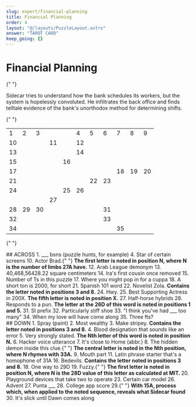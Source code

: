 ```yaml
---
slug: expert/financial-planning
title: Financial Planning
order: 4
layout: "@/layouts/PuzzleLayout.astro"
answer: "TAROT CARD"
keep_going: {}
---
```


# Financial Planning

{" "}

<div class="italic">
  Sidecar tries to understand how the bank schedules its workers, but the system is hopelessly
  convoluted. He infiltrates the back office and finds telltale evidence of the bank's unorthodox
  method for determining shifts.
</div>

{" "}

<table class="w-full table-fixed border-solid border-black">
  <tr class="border-t-black">
    <td class="border-2 border-black">1</td>
    <td class="border-2 border-black">2</td>
    <td class="border-2 border-black">3</td>
    <td class="border-2 border-black" class="bg-black"></td>
    <td class="border-2 border-black" class="bg-black"></td>
    <td class="border-2 border-black">4</td>
    <td class="border-2 border-black">5</td>
    <td class="border-2 border-black">6</td>
    <td class="border-2 border-black">7</td>
    <td class="border-2 border-black">8</td>
    <td class="border-2 border-black">9</td>
  </tr>
  <tr>
    <td class="border-2 border-black">10</td>
    <td class="border-2 border-black"></td>
    <td class="border-2 border-black"></td>
    <td class="border-2 border-black">11</td>
    <td class="border-2 border-black" class="bg-black"></td>
    <td class="border-2 border-black">12</td>
    <td class="border-2 border-black"></td>
    <td class="border-2 border-black"></td>
    <td class="border-2 border-black"></td>
    <td class="border-2 border-black"></td>
    <td class="border-2 border-black"></td>
  </tr>
  <tr>
    <td class="border-2 border-black">13</td>
    <td class="border-2 border-black"></td>
    <td class="border-2 border-black"></td>
    <td class="border-2 border-black"></td>
    <td class="border-2 border-black" class="bg-black"></td>
    <td class="border-2 border-black">14</td>
    <td class="border-2 border-black"></td>
    <td class="border-2 border-black"></td>
    <td class="border-2 border-black"></td>
    <td class="border-2 border-black"></td>
    <td class="border-2 border-black"></td>
  </tr>
  <tr>
    <td class="border-2 border-black">15</td>
    <td class="border-2 border-black"></td>
    <td class="border-2 border-black"></td>
    <td class="border-2 border-black"></td>
    <td class="border-2 border-black">16</td>
    <td class="border-2 border-black"></td>
    <td class="border-2 border-black"></td>
    <td class="border-2 border-black"></td>
    <td class="border-2 border-black" class="bg-black"></td>
    <td class="border-2 border-black" class="bg-black"></td>
    <td class="border-2 border-black" class="bg-black"></td>
  </tr>
  <tr>
    <td class="border-2 border-black">17</td>
    <td class="border-2 border-black"></td>
    <td class="border-2 border-black"></td>
    <td class="border-2 border-black"></td>
    <td class="border-2 border-black"></td>
    <td class="border-2 border-black"></td>
    <td class="border-2 border-black"></td>
    <td class="border-2 border-black" class="bg-black"></td>
    <td class="border-2 border-black">18</td>
    <td class="border-2 border-black">19</td>
    <td class="border-2 border-black">20</td>
  </tr>
  <tr>
    <td class="border-2 border-black">21</td>
    <td class="border-2 border-black"></td>
    <td class="border-2 border-black"></td>
    <td class="border-2 border-black"></td>
    <td class="border-2 border-black"></td>
    <td class="border-2 border-black" class="bg-black"></td>
    <td class="border-2 border-black">22</td>
    <td class="border-2 border-black">23</td>
    <td class="border-2 border-black"></td>
    <td class="border-2 border-black"></td>
    <td class="border-2 border-black"></td>
  </tr>
  <tr>
    <td class="border-2 border-black">24</td>
    <td class="border-2 border-black"></td>
    <td class="border-2 border-black"></td>
    <td class="border-2 border-black" class="bg-black"></td>
    <td class="border-2 border-black">25</td>
    <td class="border-2 border-black">26</td>
    <td class="border-2 border-black"></td>
    <td class="border-2 border-black"></td>
    <td class="border-2 border-black"></td>
    <td class="border-2 border-black"></td>
    <td class="border-2 border-black"></td>
  </tr>
  <tr>
    <td class="border-2 border-black" class="bg-black"></td>
    <td class="border-2 border-black" class="bg-black"></td>
    <td class="border-2 border-black" class="bg-black"></td>
    <td class="border-2 border-black">27</td>
    <td class="border-2 border-black"></td>
    <td class="border-2 border-black"></td>
    <td class="border-2 border-black"></td>
    <td class="border-2 border-black"></td>
    <td class="border-2 border-black"></td>
    <td class="border-2 border-black"></td>
    <td class="border-2 border-black"></td>
  </tr>
  <tr>
    <td class="border-2 border-black">28</td>
    <td class="border-2 border-black">29</td>
    <td class="border-2 border-black">30</td>
    <td class="border-2 border-black"></td>
    <td class="border-2 border-black"></td>
    <td class="border-2 border-black"></td>
    <td class="border-2 border-black" class="bg-black"></td>
    <td class="border-2 border-black">31</td>
    <td class="border-2 border-black"></td>
    <td class="border-2 border-black"></td>
    <td class="border-2 border-black"></td>
  </tr>
  <tr>
    <td class="border-2 border-black">32</td>
    <td class="border-2 border-black"></td>
    <td class="border-2 border-black"></td>
    <td class="border-2 border-black"></td>
    <td class="border-2 border-black"></td>
    <td class="border-2 border-black"></td>
    <td class="border-2 border-black" class="bg-black"></td>
    <td class="border-2 border-black">33</td>
    <td class="border-2 border-black"></td>
    <td class="border-2 border-black"></td>
    <td class="border-2 border-black"></td>
  </tr>
  <tr>
    <td class="border-2 border-black">34</td>
    <td class="border-2 border-black"></td>
    <td class="border-2 border-black"></td>
    <td class="border-2 border-black"></td>
    <td class="border-2 border-black"></td>
    <td class="border-2 border-black"></td>
    <td class="border-2 border-black" class="bg-black"></td>
    <td class="border-2 border-black" class="bg-black"></td>
    <td class="border-2 border-black">35</td>
    <td class="border-2 border-black"></td>
    <td class="border-2 border-black"></td>
  </tr>
</table>

{" "}

<div>
  ## ACROSS
  <span>1. ___ bsns (puzzle hunts, for example)</span>
  <span>4. Star of certain screens</span>
  <span>
    10. Actor Brad.{" "}
    <b>The first letter is noted in position N, where N is the number of limbs 27A have.</b>
  </span>
  <span>12. Arab League demonym</span>
  <span>13. 40,468,56428.22 square centimeters</span>
  <span>14. Ira's first cousin once removed</span>
  <span>15. Number of Ts in this puzzle</span>
  <span>17. Where you might pop in for a cuppa</span>
  <span>18. A short ton is 2000, for short</span>
  <span>21. Spanish 101 word</span>
  <span>
    22. Novelist Zola. <b>Contains the letter noted in positions 3 and 8.</b>
  </span>
  <span>24. Hwy.</span>
  <span>
    25. Best Supporting Actress in 200X. <b>The fifth letter is noted in position X.</b>
  </span>
  <span>27. Half-horse hybrids</span>
  <span>
    28. Responds to a pun. <b>The letter at the 26D of this word is noted in positions 1 and 5.</b>
  </span>
  <span>31. SI prefix</span>
  <span>32. Particularly stiff shoe</span>
  <span>33. "I think you've had ___ too many"</span>
  <span>34. When my love will have come along</span>
  <span>35. Three fts?</span>
</div>
<div>
  ## DOWN
  <span>1. Spray (paint)</span>
  <span>2. Most wealthy</span>
  <span>
    3. Make stripey. <b>Contains the letter noted in positions 3 and 8.</b>
  </span>
  <span>4. Blood designation that sounds like an error</span>
  <span>
    5. Very strongly stated. <b>The Nth letter of this word is noted in position N.</b>
  </span>
  <span>6. Hacker voice utterance</span>
  <span>7. It's close to Home (abbr.)</span>
  <span>
    8. The hidden demon inside this clue.{" "}
    <b>The central letter is noted in the Nth position, where N rhymes with 33A.</b>
  </span>
  <span>9. Mouth part</span>
  <span>11. Latin phrase starter that's a homophone of 31A</span>
  <span>
    16. Bedevils. <b>Contains the letter noted in positions 3 and 8.</b>
  </span>
  <span>18. One way to 29D</span>
  <span>
    19. Fuzzy.{" "}
    <b>
      The first letter is noted in position N, where N is the 28D value of this letter as calculated
      at MIT.
    </b>
  </span>
  <span>20. Playground devices that take two to operate</span>
  <span>23. Certain car model</span>
  <span>26. Advent</span>
  <span>27. Punta ___</span>
  <span>28. College app score</span>
  <span>
    29.{" "}
    <b>With 15A, process which, when applied to the noted sequence, reveals what Sidecar found</b>
  </span>
  <span>30. It's slick until Dawn comes along</span>
</div>
